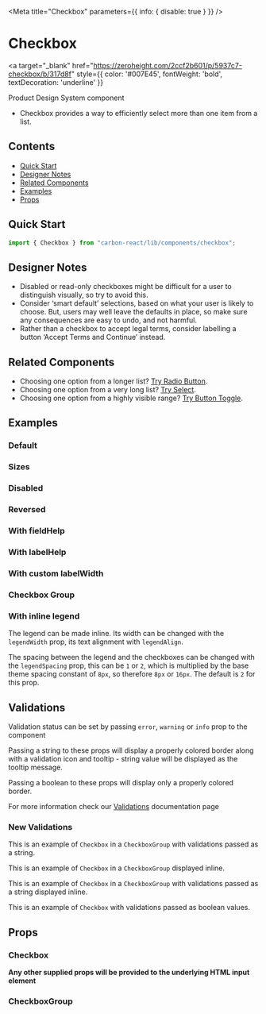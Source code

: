 

<Meta title="Checkbox" parameters={{ info: { disable: true } }} />

# Checkbox

<a
  target="_blank"
  href="https://zeroheight.com/2ccf2b601/p/5937c7-checkbox/b/317d8f"
  style={{ color: '#007E45', fontWeight: 'bold', textDecoration: 'underline' }}
>
  Product Design System component 
</a>

- Checkbox provides a way to efficiently select more than one item from a list.

## Contents

- [Quick Start](#quick-start)
- [Designer Notes](#designer-notes)
- [Related Components](#related-components)
- [Examples](#examples)
- [Props](#props)

## Quick Start

```javascript
import { Checkbox } from "carbon-react/lib/components/checkbox";
```

## Designer Notes

- Disabled or read-only checkboxes might be difficult for a user to distinguish visually, so try to avoid this.
- Consider ‘smart default’ selections, based on what your user is likely to choose. But, users may well leave the defaults in place, so make sure any consequences are easy to undo, and not harmful.
- Rather than a checkbox to accept legal terms, consider labelling a button ‘Accept Terms and Continue’ instead.

## Related Components

- Choosing one option from a longer list? [Try Radio Button](/?path=/docs/experimental-radiobutton--default "Radio Button").
- Choosing one option from a very long list? [Try Select](?path=/docs/select--default-story "Select").
- Choosing one option from a highly visible range? [Try Button Toggle](/?path=/story/button-toggle--default "Button Toggle").

## Examples

### Default

<Canvas>
  <Story name="default" story={stories.Default} />
</Canvas>

### Sizes

<Canvas>
  <Story name="sizes" story={stories.Sizes} />
</Canvas>

### Disabled

<Canvas>
  <Story name="disabled" story={stories.Disabled} />
</Canvas>

### Reversed

<Canvas>
  <Story name="reversed" story={stories.Reversed} />
</Canvas>

### With fieldHelp

<Canvas>
  <Story name="with fieldHelp" story={stories.WithFieldHelp} />
</Canvas>

### With labelHelp

<Canvas>
  <Story name="with labelHelp" story={stories.WithLabelHelp} />
</Canvas>

### With custom labelWidth

<Canvas>
  <Story name="with custom labelWidth" story={stories.WithCustomLabelWidth} />
</Canvas>

### Checkbox Group

<Canvas>
  <Story name="checkbox group" story={stories.CheckboxGroupStory} />
</Canvas>

### With inline legend

The legend can be made inline. Its width can be changed with the `legendWidth` prop, its text alignment with `legendAlign`.

The spacing between the legend and the checkboxes can be changed with the `legendSpacing` prop, this can be `1` or `2`, which is multiplied by the base theme spacing constant of `8px`, so therefore `8px` or `16px`. The default is `2` for this prop.

<Canvas>
  <Story name="checkbox group with inline legend" story={stories.CheckboxGroupWithInlineLegend} />
</Canvas>

## Validations

Validation status can be set by passing `error`, `warning` or `info` prop to the component

Passing a string to these props will display a properly colored border along with a validation icon and tooltip - string value will be displayed as the tooltip message.

Passing a boolean to these props will display only a properly colored border.

For more information check our [Validations](?path=/docs/documentation-validations--string-validation "Validations") documentation page

### New Validations

This is an example of `Checkbox` in a `CheckboxGroup` with validations passed as a string.
<Canvas>
  <Story name="New Validations - string" story={validationStories.NewStringValidation} />
</Canvas>

This is an example of `Checkbox` in a `CheckboxGroup` displayed inline.
<Canvas>
  <Story name="New Validations - string inline default" story={validationStories.NewInline} />
</Canvas>

This is an example of `Checkbox` in a `CheckboxGroup` with validations passed as a string displayed inline.
<Canvas>
  <Story name="New Validations - string inline" story={validationStories.NewStringValidationInline} />
</Canvas>

This is an example of `Checkbox` with validations passed as boolean values.
<Canvas>
  <Story name="New Validations - boolean" story={validationStories.NewBooleanValidation} />
</Canvas>

## Props

### Checkbox

<StyledSystemProps of={Checkbox} noHeader margin />

**Any other supplied props will be provided to the underlying HTML input element**

### CheckboxGroup

<StyledSystemProps of={CheckboxGroup} noHeader margin />